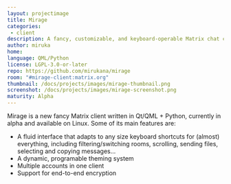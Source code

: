 ```yaml
---
layout: projectimage
title: Mirage
categories:
 - client
description: A fancy, customizable, and keyboard-operable Matrix chat client for encrypted and decentralized communication.
author: miruka
home: 
language: QML/Python
license: LGPL-3.0-or-later
repo: https://github.com/mirukana/mirage
room: "#mirage-client:matrix.org"
thumbnail: /docs/projects/images/mirage-thumbnail.png
screenshot: /docs/projects/images/mirage-screenshot.png
maturity: Alpha
---
```


Mirage is a new fancy Matrix client written in Qt/QML + Python, currently in alpha and available on Linux. Some of its main features are:

* A fluid interface that adapts to any size keyboard shortcuts for (almost) everything, including filtering/switching rooms, scrolling, sending files, selecting and copying messages...
* A dynamic, programable theming system
* Multiple accounts in one client
* Support for end-to-end encryption

